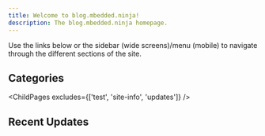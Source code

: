 ```yaml
---
title: Welcome to blog.mbedded.ninja!
description: The blog.mbedded.ninja homepage.
---
```



Use the links below or the sidebar (wide screens)/menu (mobile) to navigate through the different sections of the site.

## Categories

<ChildPages excludes={['test', 'site-info', 'updates']} />

## Recent Updates

<RecentUpdates />
